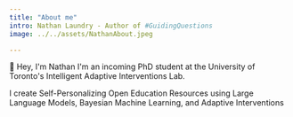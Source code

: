 ```yaml
---
title: "About me"
intro: Nathan Laundry - Author of #GuidingQuestions
image: ../../assets/NathanAbout.jpeg

---
```

👋 Hey, I'm Nathan
I'm an incoming PhD student at the University of Toronto's Intelligent Adaptive Interventions Lab.


I create Self-Personalizing Open Education Resources using Large Language Models, Bayesian Machine Learning, and Adaptive Interventions
